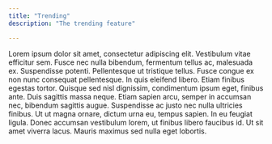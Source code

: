 ```yaml
---
title: "Trending"
description: "The trending feature"

---
```


Lorem ipsum dolor sit amet, consectetur adipiscing elit. Vestibulum vitae efficitur sem. Fusce nec nulla bibendum, fermentum tellus ac, malesuada ex. Suspendisse potenti. Pellentesque ut tristique tellus. Fusce congue ex non nunc consequat pellentesque. In quis eleifend libero. Etiam finibus egestas tortor. Quisque sed nisl dignissim, condimentum ipsum eget, finibus ante. Duis sagittis massa neque. Etiam sapien arcu, semper in accumsan nec, bibendum sagittis augue. Suspendisse ac justo nec nulla ultricies finibus. Ut ut magna ornare, dictum urna eu, tempus sapien. In eu feugiat ligula. Donec accumsan vestibulum lorem, ut finibus libero faucibus id. Ut sit amet viverra lacus. Mauris maximus sed nulla eget lobortis.
